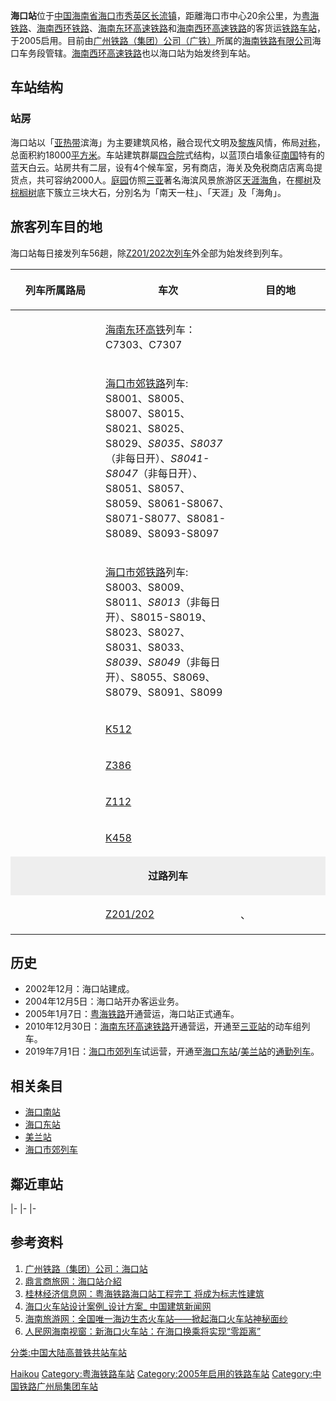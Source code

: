 {{Infobox China railway station 
|车站名称 = 海口站
|eng_name = Haikou Railway Station
|image = Haikou Railway Station 2018.jpg
|caption = 海口站車站廣場
|code = 51459
|电报码 = VUQ
|拼音码 = HKO
|车站位置 = [[海南省|海南省]][[海口市|海口市]][[秀英区|秀英区]]
|owned = [[广州局集团|广州局集团]][[海南铁路有限公司|海南铁路有限公司]]（原粤海铁路有限责任公司）海口车务段
|线路 = [[粵海鐵路|粵海鐵路]]<br>[[海南西环铁路|海南西环铁路]]<br>[[海南东环铁路|海南东环高速铁路]]<br>[[海南西环高速铁路|海南西环高速铁路]]
|车站等级 =二等站 
|月台数目 =5座<br />站台面9
|股道数目 =19条<br />2条正线，17条到发线
|坐标 = {{coord|20|1|45.72|N|110|9|23.88|E|display=inline,title}}
}}
'''海口站'''位于[[中国|中国]][[海南省|海南省]][[海口市|海口市]][[秀英区|秀英区]][[长流镇|长流镇]]，距離海口市中心20余公里，为[[粤海铁路|粤海铁路]]、[[海南西环铁路|海南西环铁路]]、[[海南东环高速铁路|海南东环高速铁路]]和[[海南西环高速铁路|海南西环高速铁路]]的客货运[[铁路车站|铁路车站]]，于2005启用。目前由[[广州铁路集团|广州铁路（集团）公司]][[广州铁路集团|（广铁）]]所属的[[海南铁路有限公司|海南铁路有限公司]]海口车务段管辖。[[海南西环高速铁路|海南西环高速铁路]]也以海口站为始发终到车站。

==车站结构==
===站房===
海口站以「[[亚热带|亚热带]]滨海」为主要建筑风格，融合现代文明及[[黎族|黎族]]风情，佈局[[对称|对称]]，总面积約18000[[平方米|平方米]]。车站建筑群屬[[四合院|四合院]]式结构，以蓝顶白墙象征[[华南地区|南国]]特有的蓝天白云。站房共有二层，设有4个候车室，另有商店，海关及免税商店店离岛提货点，共可容纳2000人。[[庭园|庭园]]仿照[[三亚市|三亚]]著名海滨风景旅游区[[天涯海角|天涯海角]]，在[[椰树|椰树]]及[[棕榈树|棕榈树]]底下簇立三块大石，分別名为「南天一柱」、「天涯」及「海角」。

{{gallery
|width=170
|File:Haikou Railway Station.jpg|站房夜景
|File:Haikou Train Station - 01.JPG|车站站房
|File:Haikou Railway Station entrance concourse.jpg|进站大厅
|File:Haikou Railway Station waiting concourse.jpg|候车大厅
|File:Haikou Train Station - 07.JPG|站内的庭园
|File:Haikou Railway Station Platform Entrance.jpg|海口站站台通道，一列[[海口市郊铁路|海口市郊铁路]]列车正在上客。
|File:Haikou_Raiway_Station_Platforms.jpg|车站站台}}

==旅客列车目的地==
{{multiple image|align=right|direction=vertical|width=220
|image1=D7319 CRH1A-A-1214 EMU at Haikou Railway Station.jpg|caption1=D7319次[[和谐号CRH1型电力动车组|CRH1A-A型电力动车组]]停靠在海口站3号站台
|image2=CRH6F-A-0462 photo to haikou railway station.jpg|caption2=[[CRH6A-A|CRH6A-A]]担当的[[海口市郊铁路|海口市郊铁路]]列车停靠
|image3=Guangdong-Hainan Railway trains.jpg|caption3=车站貨场
}}
海口站每日接发列车56趟，除[[Z201/202次列车|Z201/202次列车]]外全部为始发终到列车。
{| class="wikitable sortable" style="font-size: 90%"
!style="width:8em;"|列车所属路局
!车次
!style="width:8em;"|目的地
|-
|rowspan=4|<center>{{sort|Guangzhou|[[广州局集团|广州局集团]]}}
|[[海南东环铁路|海南东环高铁]]列车：C7303、C7307
|{{站|三亚}}
|-
|[[海口市郊铁路|海口市郊铁路]]列车: S8001、S8005、S8007、S8015、S8021、S8025、S8029、''S8035、S8037''（非每日开）、''S8041-S8047''（非每日开）、S8051、S8057、S8059、S8061-S8067、S8071-S8077、S8081-S8089、S8093-S8097
|{{站|海口东}}
|-
|[[海口市郊铁路|海口市郊铁路]]列车: S8003、S8009、S8011、''S8013''（非每日开）、S8015-S8019、S8023、S8027、S8031、S8033、''S8039、S8049''（非每日开）、S8055、S8069、S8079、S8091、S8099
|{{站|美兰}}
|-
|[[K511/512次列车|K512]]
|{{站|上海南}}
|-
|<center>{{sort|Harbin|[[沈阳局集团|沈阳局集团]]}}
|[[Z384/385、Z386/383次列车|Z386]]
|{{站|长春}}
|-
|<center>{{sort|Harbin|[[哈尔滨局集团|哈尔滨局集团]]}}
|[[Z112/113、Z114/111次列车|Z112]]
|{{站|哈尔滨西}}
|-
|<center>{{sort|Zhengzhou|[[郑州局集团|郑州局集团]]}}
|[[K457/458次列车|K458]] 
|{{站|郑州}}
|-
|style="background:#eee;" colspan="3"|<center>'''过路列车'''</center>
|-
|<center>{{sort|Beijing|[[广州局集团|广州局集团]]}}
|[[Z201/202次列车|Z201/202]]
|{{站|北京西}}、{{站|三亚}}
|}

==历史==
*2002年12月：海口站建成。
*2004年12月5日：海口站开办客运业务。
*2005年1月7日：[[粤海铁路|粤海铁路]]开通营运，海口站正式通车。
*2010年12月30日：[[海南东环高速铁路|海南东环高速铁路]]开通营运，开通至[[三亚站|三亚站]]的动车组列车。
*2019年7月1日：[[海口市郊列车|海口市郊列车]]试运营，开通至[[海口东站|海口东站]]/[[美兰站|美兰站]]的[[通勤列车|通勤列车]]。

==相关条目==
*[[海口南站|海口南站]]
*[[海口东站|海口东站]]
*[[美兰站|美兰站]]
*[[海口市郊列车|海口市郊列车]]
==鄰近車站== 
{{start rail box|[[中国铁路|中国铁路]]}}
{{s-inop|[[海安南站|海安南]]|[[湛江西站|湛江西站]]方向}}
{{s-line|[[粤海铁路|粤海铁路]]}}
{{s-inop|[[海口南站|海口南]]|[[三亚站|三亚站]]方向|rows=2}}
|-
{{Terminus}}
{{s-line|[[海南西环铁路|海南西环铁路]]}}
|-
{{s-inop|[[老城镇站|老城镇]] |内环方向}}
{{s-line|[[海南环岛高速铁路|海南环岛高速铁路]]}}
{{s-inop|[[长流站|长流]]|外环方向}}
|-
{{s-inop|[[老城镇站|老城镇]] |老城镇方向}}
{{s-line|[[海口市郊铁路|海口市郊铁路]]}}
{{s-inop|[[长流站|长流]]|美兰方向}}
{{s-end}}

==参考资料==
{{commonscat|Haikou Railway Station}}
#[https://www.gzrail.com.cn/portal/station/hk.jsp 广州铁路（集团）公司：海口站]{{dead link|date=2018年3月 |bot=InternetArchiveBot |fix-attempted=yes }}
#[http://hainan.d0086.com/SKM/sljt/xxlcz.htm 鼎言商旅网：海口站介紹] {{Wayback|url=http://hainan.d0086.com/SKM/sljt/xxlcz.htm |date=20070906182325 }}
#[http://www.gl.cei.gov.cn/glinNews/EconomyPolicyNews/2003/01/0305.htm 桂林经济信息网：粤海铁路海口站工程完工 将成为标志性建筑]{{dead link|date=2018年3月 |bot=InternetArchiveBot |fix-attempted=yes }}
#[https://web.archive.org/web/20100605154020/http://www.newsccn.com/2010/0331/2058.html 海口火车站设计案例_设计方案_ 中国建筑新闻网]
#[https://web.archive.org/web/20050319181911/http://www.hiholiday.com/cgi-bin/feature/view.asp?id=3392&First_item=1&Second_item=0&Third_item=0 海南旅游网：全国唯一海边生态火车站——掀起海口火车站神秘面纱]
#[https://web.archive.org/web/20160304052646/http://hi.people.com.cn/2010/05/10/550979.html 人民网海南视窗：新海口火车站：在海口换乘将实现“零距离”]

{{粤海铁路}}
{{海南环岛高速铁路}}
{{海口市郊铁路}}
{{海口市}}
[[Category:海口市铁路车站|Haikou]]
[[Category:粤海铁路车站|Category:粤海铁路车站]]
[[Category:2005年启用的铁路车站|Category:2005年启用的铁路车站]]
[[Category:中国铁路广州局集团车站|Category:中国铁路广州局集团车站]]
[[分类:中国大陆高普铁共站车站|分类:中国大陆高普铁共站车站]]